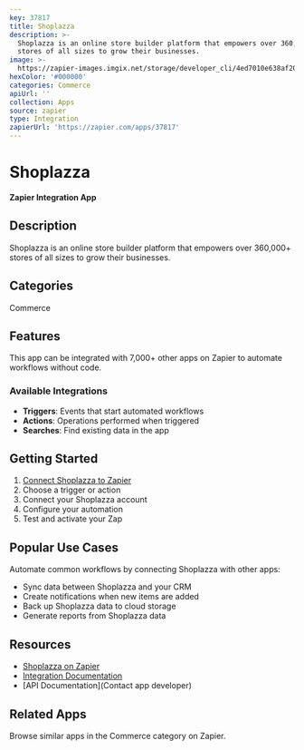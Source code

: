 ```yaml
---
key: 37817
title: Shoplazza
description: >-
  Shoplazza is an online store builder platform that empowers over 360,000+
  stores of all sizes to grow their businesses.
image: >-
  https://zapier-images.imgix.net/storage/developer_cli/4ed7010e638af2007567375987c8d9b4.png?auto=format%2Ccompress&ixlib=python-3.0.0&q=50
hexColor: '#000000'
categories: Commerce
apiUrl: ''
collection: Apps
source: zapier
type: Integration
zapierUrl: 'https://zapier.com/apps/37817'
---
```

# Shoplazza

**Zapier Integration App**

## Description

Shoplazza is an online store builder platform that empowers over 360,000+ stores of all sizes to grow their businesses.

## Categories

Commerce

## Features

This app can be integrated with 7,000+ other apps on Zapier to automate workflows without code.

### Available Integrations

- **Triggers**: Events that start automated workflows
- **Actions**: Operations performed when triggered
- **Searches**: Find existing data in the app

## Getting Started

1. [Connect Shoplazza to Zapier](https://zapier.com/apps/37817)
2. Choose a trigger or action
3. Connect your Shoplazza account
4. Configure your automation
5. Test and activate your Zap

## Popular Use Cases

Automate common workflows by connecting Shoplazza with other apps:

- Sync data between Shoplazza and your CRM
- Create notifications when new items are added
- Back up Shoplazza data to cloud storage
- Generate reports from Shoplazza data

## Resources

- [Shoplazza on Zapier](https://zapier.com/apps/37817)
- [Integration Documentation](https://zapier.com/apps/37817/integrations)
- [API Documentation](Contact app developer)

## Related Apps

Browse similar apps in the Commerce category on Zapier.
